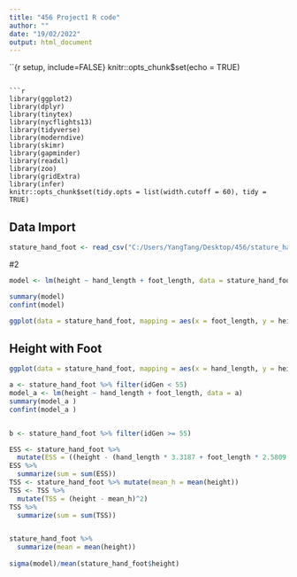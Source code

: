 ---
title: "456 Project1 R code"
author: ""
date: "19/02/2022"
output: html_document
---

``{r setup, include=FALSE}
knitr::opts_chunk$set(echo = TRUE)
```

```{r}
library(ggplot2)
library(dplyr)
library(tinytex)
library(nycflights13)
library(tidyverse)
library(moderndive)
library(skimr)
library(gapminder)
library(readxl)
library(zoo)
library(gridExtra)
library(infer)
knitr::opts_chunk$set(tidy.opts = list(width.cutoff = 60), tidy = TRUE)
```

## Data Import

```{r}
stature_hand_foot <- read_csv("C:/Users/YangTang/Desktop/456/stature_hand_foot.csv")
```


#2
```{r}
model <- lm(height ~ hand_length + foot_length, data = stature_hand_foot)

summary(model)
confint(model)
```

```{r}
ggplot(data = stature_hand_foot, mapping = aes(x = foot_length, y = height)) + geom_point() + labs(x = "FootLength(mm)", y = "Height(mm)", title = "FootLength Vs. Height") + geom_smooth(method = "lm", se = FALSE)

```

## Height with Foot

```{r}
ggplot(data = stature_hand_foot, mapping = aes(x = hand_length, y = height)) + geom_point() + labs(x = "Handlength(mm)", y = "Height(mm)", title = "HandLength Vs. Height") + geom_smooth(method = "lm", se = FALSE)
```


```{r}
a <- stature_hand_foot %>% filter(idGen < 55)
model_a <- lm(height ~ hand_length + foot_length, data = a)
summary(model_a )
confint(model_a )


b <- stature_hand_foot %>% filter(idGen >= 55)

ESS <- stature_hand_foot %>%
  mutate(ESS = ((height - (hand_length * 3.3187 + foot_length * 2.5809 + 372.5568))^2))
ESS %>%
  summarize(sum = sum(ESS))
TSS <- stature_hand_foot %>% mutate(mean_h = mean(height))
TSS <- TSS %>%
  mutate(TSS = (height - mean_h)^2)
TSS %>%
  summarize(sum = sum(TSS))


stature_hand_foot %>%
  summarize(mean = mean(height))
  
sigma(model)/mean(stature_hand_foot$height)

```